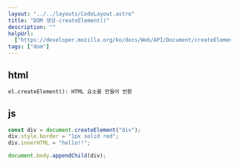 ```yaml
---
layout: "../../layouts/CodeLayout.astro"
title: "DOM 생성-createElement()"
description: ""
helpUrl:
  ["https://developer.mozilla.org/ko/docs/Web/API/Document/createElement"]
tags: ["dom"]
---
```


## html

```html
el.createElement(): HTML 요소를 만들어 반환
```

## js

```js
const div = document.createElement("div");
div.style.border = "1px solid red";
div.innerHTML = "hello!!";

document.body.appendChild(div);
```
